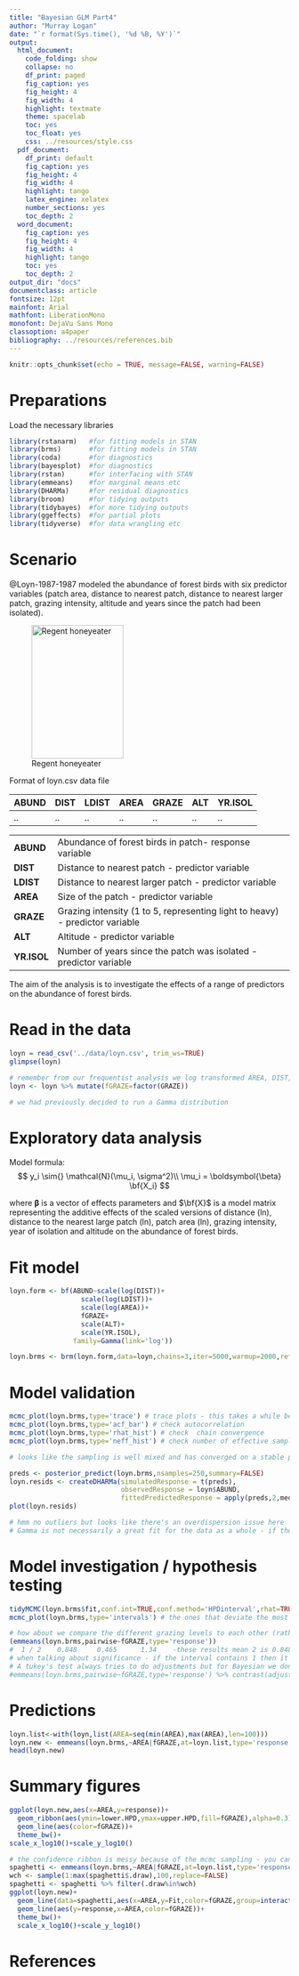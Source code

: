 ```yaml
---
title: "Bayesian GLM Part4"
author: "Murray Logan"
date: "`r format(Sys.time(), '%d %B, %Y')`"
output:
  html_document:
    code_folding: show
    collapse: no
    df_print: paged
    fig_caption: yes
    fig_height: 4
    fig_width: 4
    highlight: textmate
    theme: spacelab
    toc: yes
    toc_float: yes
    css: ../resources/style.css
  pdf_document:
    df_print: default
    fig_caption: yes
    fig_height: 4
    fig_width: 4
    highlight: tango
    latex_engine: xelatex
    number_sections: yes
    toc_depth: 2
  word_document:
    fig_caption: yes
    fig_height: 4
    fig_width: 4
    highlight: tango
    toc: yes
    toc_depth: 2
output_dir: "docs"
documentclass: article
fontsize: 12pt
mainfont: Arial
mathfont: LiberationMono
monofont: DejaVu Sans Mono
classoption: a4paper
bibliography: ../resources/references.bib
---
```


```r
knitr::opts_chunk$set(echo = TRUE, message=FALSE, warning=FALSE)
```

# Preparations

Load the necessary libraries

```r
library(rstanarm)   #for fitting models in STAN
library(brms)       #for fitting models in STAN
library(coda)       #for diagnostics
library(bayesplot)  #for diagnostics
library(rstan)      #for interfacing with STAN
library(emmeans)    #for marginal means etc
library(DHARMa)     #for residual diagnostics
library(broom)      #for tidying outputs
library(tidybayes)  #for more tidying outputs
library(ggeffects)  #for partial plots
library(tidyverse)  #for data wrangling etc
```

# Scenario

@Loyn-1987-1987 modeled the abundance of forest birds with six predictor
variables (patch area, distance to nearest patch, distance to nearest
larger patch, grazing intensity, altitude and years since the patch had
been isolated).

![Regent honeyeater](../resources/regent_honeyeater_small.jpg){width="165" height="240"}

Format of loyn.csv data file

ABUND   DIST   LDIST   AREA   GRAZE   ALT   YR.ISOL
------- ------ ------- ------ ------- ----- ---------
..      ..     ..      ..     ..      ..    ..

------------- ------------------------------------------------------------------------------
**ABUND**     Abundance of forest birds in patch- response variable
**DIST**      Distance to nearest patch - predictor variable
**LDIST**     Distance to nearest larger patch - predictor variable
**AREA**      Size of the patch - predictor variable
**GRAZE**     Grazing intensity (1 to 5, representing light to heavy) - predictor variable
**ALT**       Altitude - predictor variable
**YR.ISOL**   Number of years since the patch was isolated - predictor variable
------------- ------------------------------------------------------------------------------

The aim of the analysis is to investigate the effects of a range of predictors on the abundance of forest birds.

# Read in the data

```r
loyn = read_csv('../data/loyn.csv', trim_ws=TRUE)
glimpse(loyn)

# remember from our frequentist analysis we log transformed AREA, DIST, LDIST, and we treated grazing as a categorical variable
loyn <- loyn %>% mutate(fGRAZE=factor(GRAZE))

# we had previously decided to run a Gamma distribution
```

# Exploratory data analysis

Model formula:
$$
y_i \sim{} \mathcal{N}(\mu_i, \sigma^2)\\
\mu_i = \boldsymbol{\beta} \bf{X_i}
$$

where $\boldsymbol{\beta}$ is a vector of effects parameters and $\bf{X}$ is a model matrix representing the additive effects of
the scaled versions of distance (ln), distance to the nearest large patch (ln), patch area (ln), grazing intensity, year of isolation and 
altitude on the abundance of forest birds.

# Fit model
```r
loyn.form <- bf(ABUND~scale(log(DIST))+
                  scale(log(LDIST))+
                  scale(log(AREA))+
                  fGRAZE+
                  scale(ALT)+
                  scale(YR.ISOL),
                family=Gamma(link='log'))

loyn.brms <- brm(loyn.form,data=loyn,chains=3,iter=5000,warmup=2000,refresh=0,thin=5)
```

# Model validation
```r
mcmc_plot(loyn.brms,type='trace') # trace plots - this takes a while because there's lots of plots
mcmc_plot(loyn.brms,type='acf_bar') # check autocorrelation
mcmc_plot(loyn.brms,type='rhat_hist') # check  chain convergence
mcmc_plot(loyn.brms,type='neff_hist') # check number of effective samples

# looks like the sampling is well mixed and has converged on a stable posterior distribution - all good
```
```r
preds <- posterior_predict(loyn.brms,nsamples=250,summary=FALSE)
loyn.resids <- createDHARMa(simulatedResponse = t(preds),
                            observedResponse = loyn$ABUND,
                            fittedPredictedResponse = apply(preds,2,median))
plot(loyn.resids)

# hmm no outliers but looks like there's an overdispersion issue here
# Gamma is not necessarily a great fit for the data as a whole - if the response variable are averages of something then should be normal distribution (no relationship b/w mean and variance) - Gamma is assuming there is a relationship between mean and variance
```

# Model investigation / hypothesis testing
```r
tidyMCMC(loyn.brms$fit,conf.int=TRUE,conf.method='HPDinterval',rhat=TRUE,ess=TRUE)
mcmc_plot(loyn.brms,type='intervals') # the ones that deviate the most from the line have the most effect (66% (thick dark blue lines) & 95% (thin blue lines) confidence intervals are given)
```
```r
# how about we compare the different grazing levels to each other (rather than compare them all to grazing level 1)
(emmeans(loyn.brms,pairwise~fGRAZE,type='response'))
#  1 / 2    0.848     0.465      1.34    -these results mean 2 is 0.848 of 1
# when talking about significance - if the interval contains 1 then it is not significant, if it doesn't contain one, the effect is significant 
# A tukey's test always tries to do adjustments but for Bayesian we don't need to do adjustments - so do it this way instead:
#emmeans(loyn.brms,pairwise~fGRAZE,type='response') %>% contrast(adjust='NONE')
```

# Predictions
```r
loyn.list<-with(loyn,list(AREA=seq(min(AREA),max(AREA),len=100)))
loyn.new <- emmeans(loyn.brms,~AREA|fGRAZE,at=loyn.list,type='response') %>% as.data.frame()
head(loyn.new)
```
# Summary figures
```r
ggplot(loyn.new,aes(x=AREA,y=response))+
  geom_ribbon(aes(ymin=lower.HPD,ymax=upper.HPD,fill=fGRAZE),alpha=0.3)+
  geom_line(aes(color=fGRAZE))+
  theme_bw()+
scale_x_log10()+scale_y_log10()

# the confidence ribbon is messy because of the mcmc sampling - you can do a spaghetti plot that just plots lots of different realisations:
spaghetti <- emmeans(loyn.brms,~AREA|fGRAZE,at=loyn.list,type='response') %>% gather_emmeans_draws() %>% mutate(Fit=exp(.value))
wch <- sample(1:max(spaghetti$.draw),100,replace=FALSE)
spaghetti <- spaghetti %>% filter(.draw%in%wch)
ggplot(loyn.new)+
  geom_line(data=spaghetti,aes(x=AREA,y=Fit,color=fGRAZE,group=interaction(fGRAZE,.draw)),alpha=0.05)+
  geom_line(aes(y=response,x=AREA,color=fGRAZE))+
  theme_bw()+
  scale_x_log10()+scale_y_log10()

```

# References
